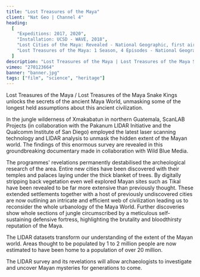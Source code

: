 ```yaml
---
title: "Lost Treasures of the Maya"
client: "Nat Geo | Channel 4"
heading:
  [
    "Expeditions: 2017, 2020",
    "Installation: UCSD - WAVE, 2018",
    "Lost Cities of the Maya: Revealed - National Geographic, first aired 2018",
    "Lost Treasures of the Maya: 1 Season, 4 Episodes - National Geographic, first aired 2019",
  ]
description: "Lost Treasures of the Maya | Lost Treasures of the Maya Snake Kings unlocks the secrets of the ancient Maya World, unmasking some of the longest held assumptions about this ancient civilisation."
vimeo: "270123664"
banner: "banner.jpg"
tags: ["film", "science", "heritage"]
---
```



Lost Treasures of the Maya / Lost Treasures of the Maya Snake Kings unlocks the secrets of the ancient Maya World, unmasking some of the longest held assumptions about this ancient civilization.

In the jungle wilderness of Xmakabatun in northern Guatemala, ScanLAB Projects (in collaboration with the Pakanum LIDAR Initiative and the Qualcomm Institute of San Diego) employed the latest laser scanning technology and LIDAR analysis to unmask the hidden extent of the Mayan world. The findings of this enormous survey are revealed in this groundbreaking documentary made in collaboration with Wild Blue Media.

<ImageMagic
  href="maya-08.jpg"
  caption="LIDAR scan data of Tikal
"
/>
<ImageMagic
  href="maya-02-live-action.jpg"
  caption="Archeologists and researchers at the Qualcomm Institute observing the LIDAR scan data for the first time"
/>

The programmes' revelations permanently destabilised the archeological research of the area. Entire new cities have been discovered with their temples and palaces laying under the thick blanket of trees. By digitally stripping back vegetation even well explored Mayan sites such as Tikal have been revealed to be far more extensive than previously thought. These extended settlements together with a host of previously undiscovered cities are now outlining an intricate and efficient web of civilization leading us to reconsider the whole urbanology of the Maya World. Further discoveries show whole sections of jungle circumscribed by a meticulous self-sustaining defensive fortress, highlighting the brutality and bloodthirsty reputation of the Maya.

The LIDAR datasets transform our understanding of the extent of the Mayan world. Areas thought to be populated by 1 to 2 million people are now estimated to have been home to a population of over 20 million.

The LIDAR survey and its revelations will allow archaeologists to investigate and uncover Mayan mysteries for generations to come.
